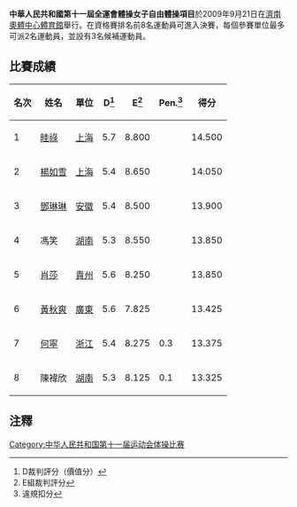 '''中華人民共和國第十一屆全運會體操女子自由體操項目'''於2009年9月21日在[[濟南奧體中心體育館|濟南奧體中心體育館]]舉行。在資格賽排名前8名運動員可進入決賽，每個參賽單位最多可派2名運動員，並設有3名候補運動員。

==比賽成績==
{| class="wikitable sortable" style="text-align:center; font-size: small;"
!名次||姓名||單位||D<ref>D裁判評分（價值分）</ref>||E<ref>E組裁判評分</ref>||Pen.<ref>違規扣分</ref>||得分
|- bgcolor="gold"
|1||align=left| [[眭祿|眭祿]]||[[上海|上海]]||5.7||8.800||||14.500
|- bgcolor="silver"
|2||align=left| [[楊如雪|楊如雪]]||[[上海|上海]]||5.4||8.650||||14.050
|- bgcolor="cc9966" 
|3||align=left| [[鄧琳琳|鄧琳琳]]||[[安徽|安徽]]||5.4||8.500||||13.900
|-
|4||align=left| 馮笑||[[湖南|湖南]]||5.3||8.550||||13.850
|-
|5||align=left| [[肖莎|肖莎]]||[[貴州|貴州]]||5.6||8.250||||13.850
|-
|6||align=left| [[黃秋爽|黃秋爽]]||[[廣東|廣東]]||5.6||7.825||||13.425
|-
|7||align=left| [[何寧|何寧]]||[[浙江|浙江]]||5.4||8.275||0.3||13.375
|-
|8||align=left| 陳褘欣||[[湖南|湖南]]||5.3||8.125||0.1||13.325
|}

==注釋==
<div class="references-small">
<references />
</div>

[[Category:中华人民共和国第十一届运动会体操比赛|Category:中华人民共和国第十一届运动会体操比赛]]